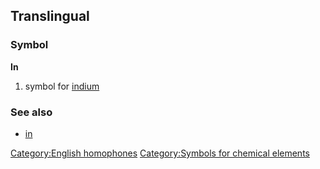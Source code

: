 ==Translingual==
===Symbol===
'''In'''
#{{chemistry}} symbol for [[indium]]
===See also===
*[[in]]

[[Category:English homophones]]
[[Category:Symbols for chemical elements]]